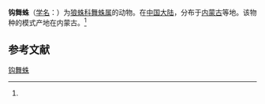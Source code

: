 {{Speciesbox
| name = 钩舞蛛
| status = 
| status_system = 
| image = 
| genus = Alopecosa
| species = hamata
| authority = (Schenkel, 1963)<ref name='id13762'>{{cite web| url =http://www.bioinfo.cn/db05/BjdwSpecies.php?action=view&id=13762| title =钩舞蛛| work =《中国动物物种编目数据库》| publisher =中国科学院微生物研究所| author =中国科学院动物研究所| accessdate =2009-04-28| deadurl =yes| archiveurl =https://web.archive.org/web/20160305025416/http://www.bioinfo.cn/db05/BjdwSpecies.php?action=view&id=13762| archivedate =2016-03-05}}</ref>
}}

'''钩舞蛛'''（[[学名|学名]]：{{lang|la|''Alopecosa hamata''}}）为[[狼蛛科|狼蛛科]][[舞蛛属|舞蛛属]]的动物。在[[中国大陆|中国大陆]]，分布于[[内蒙古|内蒙古]]等地。该物种的模式产地在内蒙古。<ref name='id13762'/>

== 参考文献 ==
{{reflist}}

{{Wikispecies|Alopecosa hamata}}
{{Taxonbar|from=Q1977938}}

[[Category:舞蛛属|钩舞蛛]]


{{蜘蛛小作品}}